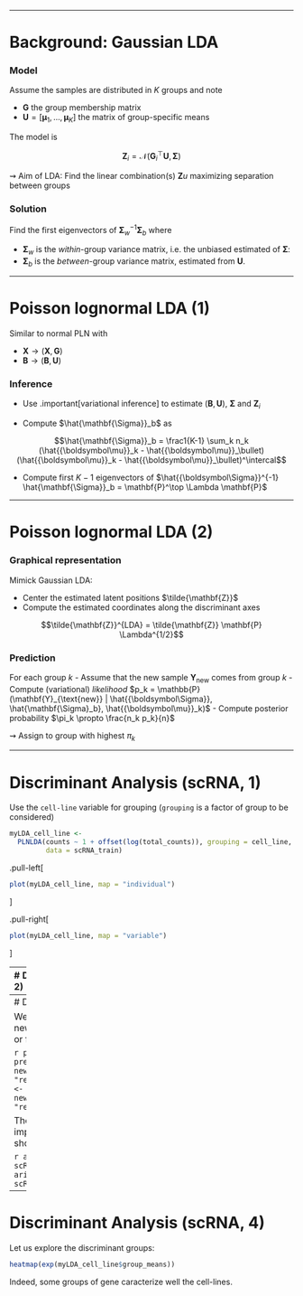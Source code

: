 
---

# Background: Gaussian LDA

### Model

Assume the samples are distributed in $K$ groups and note

- $\mathbf{G}$ the group membership matrix
- $\mathbf{U} = [{\boldsymbol\mu}_1, \dots, {\boldsymbol\mu}_K]$ the matrix of group-specific means

The model is

$$\mathbf{Z}_i = \mathcal{N}(\mathbf{G}_i^\top \mathbf{U}, {\boldsymbol\Sigma})$$

$\rightsquigarrow$ Aim of LDA: Find the linear combination(s) $\mathbf{Z} u$ maximizing separation between groups


### Solution

Find the first eigenvectors of $\mathbf{\Sigma}_w^{-1} \mathbf{\Sigma}_b$ where

- $\mathbf{\Sigma}_w$ is the _within_-group variance matrix, i.e. the unbiased estimated of ${\boldsymbol\Sigma}$:
- $\mathbf{\Sigma}_b$ is the _between_-group variance matrix, estimated from $\mathbf{U}$.

---

# Poisson lognormal LDA (1)

Similar to normal PLN with

- $\mathbf{X} \rightarrow (\mathbf{X}, \mathbf{G})$
- $\mathbf{B} \rightarrow (\mathbf{B}, \mathbf{U})$

### Inference

-  Use .important[variational inference] to estimate $(\mathbf{B}, \mathbf{U})$, $\mathbf{\Sigma}$ and $\mathbf{Z}_i$

- Compute $\hat{\mathbf{\Sigma}}_b$ as

$$\hat{\mathbf{\Sigma}}_b = \frac1{K-1} \sum_k n_k (\hat{{\boldsymbol\mu}}_k - \hat{{\boldsymbol\mu}}_\bullet) (\hat{{\boldsymbol\mu}}_k - \hat{{\boldsymbol\mu}}_\bullet)^\intercal$$

- Compute first $K-1$ eigenvectors of $\hat{{\boldsymbol\Sigma}}^{-1} \hat{\mathbf{\Sigma}}_b = \mathbf{P}^\top \Lambda \mathbf{P}$


---

# Poisson lognormal LDA (2)

### Graphical representation

Mimick Gaussian LDA:

- Center the estimated latent positions $\tilde{\mathbf{Z}}$
- Compute the estimated coordinates along the discriminant axes

$$\tilde{\mathbf{Z}}^{LDA} = \tilde{\mathbf{Z}} \mathbf{P} \Lambda^{1/2}$$

### Prediction

For each group $k$
- Assume that the new sample $\mathbf{Y}_{\text{new}}$ comes from group $k$
- Compute (variational) _likelihood_ $p_k = \mathbb{P}(\mathbf{Y}_{\text{new}} | \hat{{\boldsymbol\Sigma}}, \hat{\mathbf{\Sigma}_b}, \hat{{\boldsymbol\mu}}_k)$
- Compute posterior probability $\pi_k \propto \frac{n_k p_k}{n}$

$\rightsquigarrow$ Assign to group with highest $\pi_k$


---

# Discriminant Analysis  (scRNA, 1)

Use the `cell-line` variable for grouping (`grouping` is a factor of group to be considered)

```r
myLDA_cell_line <- 
  PLNLDA(counts ~ 1 + offset(log(total_counts)), grouping = cell_line,
         data = scRNA_train)
```

.pull-left[
```r
plot(myLDA_cell_line, map = "individual")
```
]

.pull-right[
```r
plot(myLDA_cell_line, map = "variable")
```
]

---
# Discriminant Analysis  (scRNA, 2)

Consider now a diagonal covariance.

```r
myLDA_cell_line_diag <- 
  PLNLDA(counts ~ 1 + offset(log(total_counts)), grouping = cell_line,
         data = scRNA_train, control = PLN_param(covariance = "diagonal"))
```

.pull-left[
```r
plot(myLDA_cell_line_diag, map = "individual")
```
]

.pull-right[
```r
plot(myLDA_cell_line_diag, map = "variable")
```
]

---
# Discriminant Analysis (scRNA, 3)

We can prediction cell-line of some new data: let us try either diagonal or fully parametrized covariance.

```r
pred_cell_line      <- predict(myLDA_cell_line     ,
                               newdata = scRNA_test, type = "response")
pred_cell_line_diag <- predict(myLDA_cell_line_diag,
                               newdata = scRNA_test, type = "response")
```

The ARI on the test set is impressive.footnote[The problem should be easy though...]

```r
aricode::ARI(pred_cell_line, scRNA_test$cell_line)
aricode::ARI(pred_cell_line_diag, scRNA_test$cell_line)
```

---
# Discriminant Analysis  (scRNA, 4)

Let us explore the discriminant groups: 

```r
heatmap(exp(myLDA_cell_line$group_means))
```

Indeed, some groups of gene caracterize well the cell-lines.

